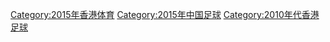 [[Category:2015年香港体育|Category:2015年香港体育]]
[[Category:2015年中国足球|Category:2015年中国足球]]
[[Category:2010年代香港足球|Category:2010年代香港足球]]